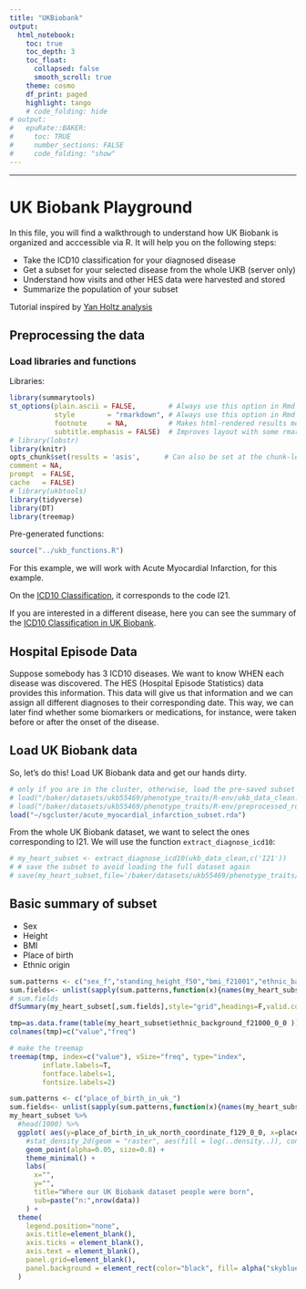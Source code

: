```yaml
---
title: "UKBiobank"
output:
  html_notebook:
    toc: true
    toc_depth: 3
    toc_float:
      collapsed: false
      smooth_scroll: true
    theme: cosmo
    df_print: paged
    highlight: tango
    # code_folding: hide
# output:
#   epuRate::BAKER:
#     toc: TRUE
#     number_sections: FALSE
#     code_folding: "show"
---
```


<script>
$(document).ready(function() {
  $items = $('div#TOC li');
  $items.each(function(idx) {
    num_ul = $(this).parentsUntil('#TOC').length;
    $(this).css({'text-indent': num_ul * 10, 'padding-left': 0});
  });

});
</script>

***

# UK Biobank Playground

In this file, you will find a walkthrough to understand how UK Biobank is organized and acccessible via R. It will help you on the following steps: 

* Take the ICD10 classification for your diagnosed disease
* Get a subset for your selected disease from the whole UKB (server only)
* Understand how visits and other HES data were harvested and stored
* Summarize the population of your subset

Tutorial inspired by [Yan Holtz analysis](<!-- https://holtzy.github.io/UKB-Comorbidity/1_DataWrangling.html# -->)

## Preprocessing the data

### Load libraries and functions

Libraries:

```r
library(summarytools)
st_options(plain.ascii = FALSE,        # Always use this option in Rmd documents
           style        = "rmarkdown", # Always use this option in Rmd documents
           footnote     = NA,          # Makes html-rendered results more concise
           subtitle.emphasis = FALSE)  # Improves layout with some rmardown themes
# library(lobstr)
library(knitr)
opts_chunk$set(results = 'asis',      # Can also be set at the chunk-level
comment = NA,
prompt  = FALSE,
cache   = FALSE)
# library(ukbtools)
library(tidyverse)
library(DT)
library(treemap)
```

Pre-generated functions:

```r
source("../ukb_functions.R")
```

For this example, we will work with Acute Myocardial Infarction, for this example.

On the [ICD10 Classification](https://en.wikipedia.org/wiki/ICD-10), it corresponds to the code I21.

If you are interested in a different disease, here you can see the summary of the [ICD10 Classification in UK Biobank](https://biobank.ndph.ox.ac.uk/showcase/field.cgi?id=41202).

## Hospital Episode Data

Suppose somebody has 3 ICD10 diseases. We want to know WHEN each disease was discovered. The HES (Hospital Episode Statistics) data provides this information.
This data will give us that information and we can assign all different diagnoses to their corresponding date. This way, we can later find whether some biomarkers or medications, for instance, were taken before or after the onset of the disease.


## Load UK Biobank data

So, let's do this! Load UK Biobank data and get our hands dirty.

```r
# only if you are in the cluster, otherwise, load the pre-saved subset rda in the second line and skip next chunk
# load("/baker/datasets/ukb55469/phenotype_traits/R-env/ukb_data_clean.rda")
# load("/baker/datasets/ukb55469/phenotype_traits/R-env/preprocessed_rdas/acute_myocardial_infarction_subset.rda")
load("~/sgcluster/acute_myocardial_infarction_subset.rda")
```

From the whole UK Biobank dataset, we want to select the ones corresponding to I21. We will use the function `extract_diagnose_icd10`:

```r
# my_heart_subset <- extract_diagnose_icd10(ukb_data_clean,c('I21'))
# # save the subset to avoid loading the full dataset again
# save(my_heart_subset,file='/baker/datasets/ukb55469/phenotype_traits/R-env/preprocessed_rdas/acute_myocardial_infarction_subset.rda')
```

## Basic summary of subset

* Sex
* Height
* BMI
* Place of birth
* Ethnic origin

```r
sum.patterns <- c("sex_f","standing_height_f50","bmi_f21001","ethnic_background")
sum.fields<- unlist(sapply(sum.patterns,function(x){names(my_heart_subset)[str_detect(names(my_heart_subset),x)]}))
# sum.fields
dfSummary(my_heart_subset[,sum.fields],style="grid",headings=F,valid.col=T,tmp.img.dir = "/tmp",varnumbers = T)
```

```r
tmp=as.data.frame(table(my_heart_subset$ethnic_background_f21000_0_0 ))
colnames(tmp)=c("value","freq")

# make the treemap
treemap(tmp, index=c("value"), vSize="freq", type="index",
        inflate.labels=T,
        fontface.labels=1,
        fontsize.labels=2)
```


```r
sum.patterns <- c("place_of_birth_in_uk_")
sum.fields<- unlist(sapply(sum.patterns,function(x){names(my_heart_subset)[str_detect(names(my_heart_subset),x)]}))
my_heart_subset %>%
  #head(1000) %>%
  ggplot( aes(y=place_of_birth_in_uk_north_coordinate_f129_0_0, x=place_of_birth_in_uk_east_coordinate_f130_0_0) ) +
    #stat_density_2d(geom = "raster", aes(fill = log(..density..)), contour = FALSE) +
    geom_point(alpha=0.05, size=0.8) +
    theme_minimal() +
    labs(
      x="",
      y="",
      title="Where our UK Biobank dataset people were born",
      sub=paste("n:",nrow(data))
    ) +
  theme(
    legend.position="none",
    axis.title=element_blank(),
    axis.ticks = element_blank(),
    axis.text = element_blank(),
    panel.grid=element_blank(),
    panel.background = element_rect(color="black", fill= alpha("skyblue",0.1))
  )
```


